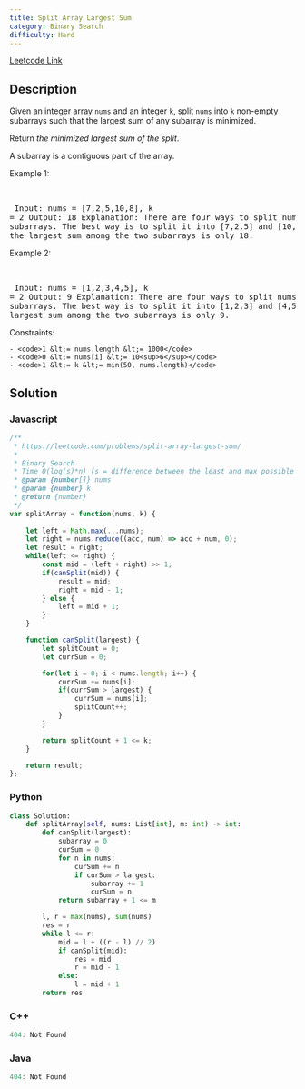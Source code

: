 ```yaml
---
title: Split Array Largest Sum
category: Binary Search
difficulty: Hard
---
```


<Callout>

[Leetcode Link](https://leetcode.com/problems/split-array-largest-sum)

</Callout>

## Description
Given an integer array <code>nums</code> and an integer <code>k</code>, split <code>nums</code> into <code>k</code> non-empty subarrays such that the largest sum of any subarray is minimized.

Return *the minimized largest sum of the split*.

A subarray is a contiguous part of the array.

 
Example 1:

<br /><pre className="overflow-x-auto">
Input: nums = [7,2,5,10,8], k = 2
Output: 18
Explanation: There are four ways to split nums into two subarrays.
The best way is to split it into [7,2,5] and [10,8], where the largest sum among the two subarrays is only 18.
</pre>

Example 2:

<br /><pre className="overflow-x-auto">
Input: nums = [1,2,3,4,5], k = 2
Output: 9
Explanation: There are four ways to split nums into two subarrays.
The best way is to split it into [1,2,3] and [4,5], where the largest sum among the two subarrays is only 9.
</pre>

 
Constraints:


	- <code>1 &lt;= nums.length &lt;= 1000</code>
	- <code>0 &lt;= nums[i] &lt;= 10<sup>6</sup></code>
	- <code>1 &lt;= k &lt;= min(50, nums.length)</code>



## Solution

### Javascript
```javascript
/**
 * https://leetcode.com/problems/split-array-largest-sum/
 * 
 * Binary Search
 * Time O(log(s)*n) (s = difference between the least and max possible value) | Space O(1)
 * @param {number[]} nums
 * @param {number} k
 * @return {number}
 */
var splitArray = function(nums, k) {
    
    let left = Math.max(...nums);
    let right = nums.reduce((acc, num) => acc + num, 0);
    let result = right;
    while(left <= right) {
        const mid = (left + right) >> 1;
        if(canSplit(mid)) {
            result = mid;
            right = mid - 1;
        } else {
            left = mid + 1;
        }
    }

    function canSplit(largest) {
        let splitCount = 0;
        let currSum = 0;

        for(let i = 0; i < nums.length; i++) {
            currSum += nums[i];
            if(currSum > largest) {
                currSum = nums[i];
                splitCount++;
            }
        }

        return splitCount + 1 <= k;
    }

    return result;
};

```
### Python
```python
class Solution:
    def splitArray(self, nums: List[int], m: int) -> int:
        def canSplit(largest):
            subarray = 0
            curSum = 0
            for n in nums:
                curSum += n
                if curSum > largest:
                    subarray += 1
                    curSum = n
            return subarray + 1 <= m

        l, r = max(nums), sum(nums)
        res = r
        while l <= r:
            mid = l + ((r - l) // 2)
            if canSplit(mid):
                res = mid
                r = mid - 1
            else:
                l = mid + 1
        return res

```
### C++
```cpp
404: Not Found
```
### Java
```java
404: Not Found
```


